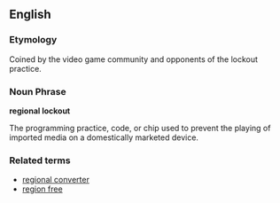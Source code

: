 {{Wikipedia}}
==English==

===Etymology===
Coined by the video game community and opponents of the lockout practice. 

===Noun Phrase===
'''regional lockout'''

The programming practice, code, or chip used to prevent the playing of imported media on a domestically marketed device.

===Related terms===
*[[regional converter]]
*[[region free]]